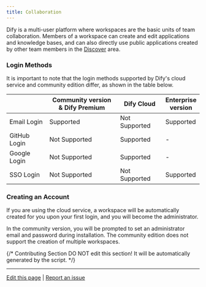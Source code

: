 ```yaml
---
title: Collaboration
---
```



Dify is a multi-user platform where workspaces are the basic units of team collaboration. Members of a workspace can create and edit applications and knowledge bases, and can also directly use public applications created by other team members in the [Discover](https://docs.dify.ai/guides/workspace/app) area.

### Login Methods

It is important to note that the login methods supported by Dify's cloud service and community edition differ, as shown in the table below.

<table><thead><tr><th width="146"></th><th width="299">Community version & Dify Premium</th><th width="141">Dify Cloud</th><th>Enterprise version</th></tr></thead><tbody><tr><td>Email Login</td><td>Supported</td><td>Not Supported</td><td>Supported</td></tr><tr><td>GitHub Login</td><td>Not Supported</td><td>Supported</td><td>-</td></tr><tr><td>Google Login</td><td>Not Supported</td><td>Supported</td><td>-</td></tr><tr><td>SSO Login</td><td>Not Supported</td><td>Not Supported</td><td>Supported</td></tr></tbody></table>

### Creating an Account

If you are using the cloud service, a workspace will be automatically created for you upon your first login, and you will become the administrator.

In the community version, you will be prompted to set an administrator email and password during installation. The community edition does not support the creation of multiple workspaces.

{/*
Contributing Section
DO NOT edit this section!
It will be automatically generated by the script.
*/}

---

[Edit this page](https://github.com/langgenius/dify-docs/edit/main/en/guides/workspace/README.mdx) | [Report an issue](https://github.com/langgenius/dify-docs/issues/new?title=Documentation%20Issue%3A%20&body=%23%23%20Issue%20Description%0A%3C%21--%20Please%20briefly%20describe%20the%20issue%20you%20found%20--%3E%0A%0A%23%23%20Page%20Link%0Ahttps%3A%2F%2Fgithub.com%2Flanggenius%2Fdify-docs%2Fblob%2Fmain%2Fen/guides/workspace%2FREADME.mdx%0A%0A%23%23%20Suggested%20Changes%0A%3C%21--%20If%20you%20have%20specific%20suggestions%20for%20changes%2C%20please%20describe%20them%20here%20--%3E%0A%0A%3C%21--%20Thank%20you%20for%20helping%20improve%20our%20documentation%21%20--%3E)

